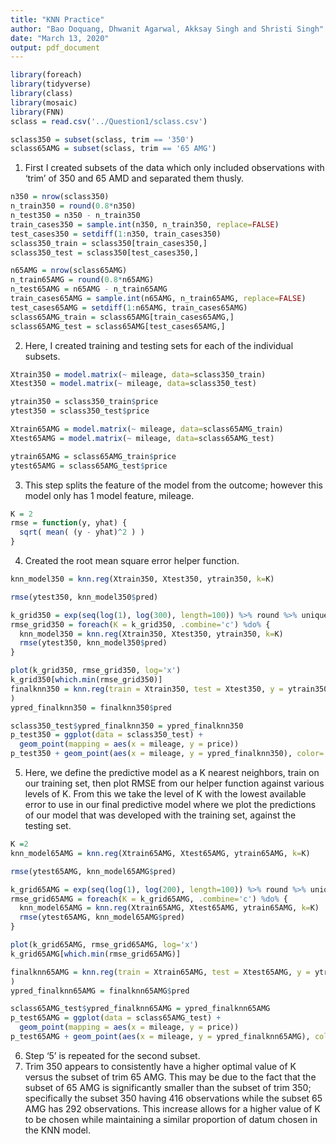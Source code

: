 ```yaml
---
title: "KNN Practice"
author: "Bao Doquang, Dhwanit Agarwal, Akksay Singh and Shristi Singh"
date: "March 13, 2020"
output: pdf_document
---
```


```r
library(foreach)
library(tidyverse)
library(class)
library(mosaic)
library(FNN)
sclass = read.csv('../Question1/sclass.csv')

sclass350 = subset(sclass, trim == '350')
sclass65AMG = subset(sclass, trim == '65 AMG')
```

(1) First I created subsets of the data which only included observations with 'trim' of 350 and 65 AMD and separated them thusly.

```r

n350 = nrow(sclass350)
n_train350 = round(0.8*n350) 
n_test350 = n350 - n_train350
train_cases350 = sample.int(n350, n_train350, replace=FALSE)
test_cases350 = setdiff(1:n350, train_cases350)
sclass350_train = sclass350[train_cases350,]
sclass350_test = sclass350[test_cases350,]

n65AMG = nrow(sclass65AMG)
n_train65AMG = round(0.8*n65AMG) 
n_test65AMG = n65AMG - n_train65AMG
train_cases65AMG = sample.int(n65AMG, n_train65AMG, replace=FALSE)
test_cases65AMG = setdiff(1:n65AMG, train_cases65AMG)
sclass65AMG_train = sclass65AMG[train_cases65AMG,]
sclass65AMG_test = sclass65AMG[test_cases65AMG,]
```
(2) Here, I created training and testing sets for each of the individual subsets.
```r

Xtrain350 = model.matrix(~ mileage, data=sclass350_train)
Xtest350 = model.matrix(~ mileage, data=sclass350_test)

ytrain350 = sclass350_train$price
ytest350 = sclass350_test$price

Xtrain65AMG = model.matrix(~ mileage, data=sclass65AMG_train)
Xtest65AMG = model.matrix(~ mileage, data=sclass65AMG_test)

ytrain65AMG = sclass65AMG_train$price
ytest65AMG = sclass65AMG_test$price
```
(3) This step splits the feature of the model from the outcome; however this model only has 1 model feature, mileage.
```r

K = 2
rmse = function(y, yhat) {
  sqrt( mean( (y - yhat)^2 ) )
}
```
(4) Created the root mean square error helper function.
```r

knn_model350 = knn.reg(Xtrain350, Xtest350, ytrain350, k=K)

rmse(ytest350, knn_model350$pred)

k_grid350 = exp(seq(log(1), log(300), length=100)) %>% round %>% unique
rmse_grid350 = foreach(K = k_grid350, .combine='c') %do% {
  knn_model350 = knn.reg(Xtrain350, Xtest350, ytrain350, k=K)
  rmse(ytest350, knn_model350$pred)
}

plot(k_grid350, rmse_grid350, log='x')
k_grid350[which.min(rmse_grid350)]
finalknn350 = knn.reg(train = Xtrain350, test = Xtest350, y = ytrain350, k=k_grid350[which.min(rmse_grid350)]
)
ypred_finalknn350 = finalknn350$pred

sclass350_test$ypred_finalknn350 = ypred_finalknn350
p_test350 = ggplot(data = sclass350_test) + 
  geom_point(mapping = aes(x = mileage, y = price))
p_test350 + geom_point(aes(x = mileage, y = ypred_finalknn350), color='red')
```
(5) Here, we define the predictive model as a K nearest neighbors, train on our training set, then plot RMSE from our helper function against various levels of K. From this we take the level of K with the lowest available error to use in our final predictive model where we plot the predictions of our model that was developed with the training set, against the testing set.
```r

K =2
knn_model65AMG = knn.reg(Xtrain65AMG, Xtest65AMG, ytrain65AMG, k=K)

rmse(ytest65AMG, knn_model65AMG$pred)

k_grid65AMG = exp(seq(log(1), log(200), length=100)) %>% round %>% unique
rmse_grid65AMG = foreach(K = k_grid65AMG, .combine='c') %do% {
  knn_model65AMG = knn.reg(Xtrain65AMG, Xtest65AMG, ytrain65AMG, k=K)
  rmse(ytest65AMG, knn_model65AMG$pred)
}

plot(k_grid65AMG, rmse_grid65AMG, log='x')
k_grid65AMG[which.min(rmse_grid65AMG)]

finalknn65AMG = knn.reg(train = Xtrain65AMG, test = Xtest65AMG, y = ytrain65AMG, k=k_grid65AMG[which.min(rmse_grid65AMG)]
)
ypred_finalknn65AMG = finalknn65AMG$pred

sclass65AMG_test$ypred_finalknn65AMG = ypred_finalknn65AMG
p_test65AMG = ggplot(data = sclass65AMG_test) + 
  geom_point(mapping = aes(x = mileage, y = price))
p_test65AMG + geom_point(aes(x = mileage, y = ypred_finalknn65AMG), color='red')


```
(6) Step '5' is repeated for the second subset.
(7) Trim 350 appears to consistently have a higher optimal value of K versus the subset of trim 65 AMG. This may be due to the fact that the subset of 65 AMG is significantly smaller than the subset of trim 350; specifically the subset 350 having 416 observations while the subset 65 AMG has 292 observations. This increase allows for a higher value of K to be chosen while maintaining a similar proportion of datum chosen in the KNN model.



